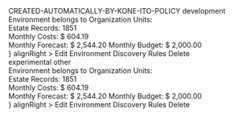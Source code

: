 
<Meta title="Pages/appDetails" />

<Preview>
  <Story name="default">
    <Box spacing={"spacing04"} style={{ maxWidth: "1440px" }}>
      <Box
        border={theme.borders.grey}
        shadow="shadow00"
        backgroundColor={theme.colors.lights[0]}
        innerSpacing="spacing03"
        spacing="spacing02"
      >
        <Row>
          <Col sm={5} md={4} lg={6}>
            <Flex>
              <Hidden xs>
                <Tooltip
                  status="danger"
                  caption="13% more than AUG, 2020"
                  position="left"
                >
                  <PieChart
                    progress={13}
                    size={52}
                    strokeWidth={8}
                    color="danger"
                  >
                    <SVGIcon name="forecastUp" color="danger" />
                  </PieChart>
                </Tooltip>
              </Hidden>
              <div>
                <Text
                  nowrap
                  size="lg"
                  weight="medium"
                  tag="div"
                  width="12rem"
                  mb={theme.spacing.spacing01}
                  ml={theme.spacing.spacing04}
                >
                  CREATED-AUTOMATICALLY-BY-KONE-ITO-POLICY
                </Text>
                <Flex>
                  <Text size="sm" tag="span" ml={theme.spacing.spacing04}>
                    development
                  </Text>
                </Flex>
              </div>
              <div
                style={{
                  paddingLeft: theme.spacing.spacing04,
                  borderLeft: theme.borders.grey,
                }}
              >
                <Text size="sm" tag="div" mb={theme.spacing.spacing02}>
                  Environment belongs to Organization Units:
                </Text>
                <div>
                  <Tag color="#d35400" text="AUTO_2019_4_16_11_13_6_8731999" />
                  <Tag color="#95a5a6" text="AUTO345" />
                  <Tag icon="edit" />
                </div>
              </div>
            </Flex>
          </Col>
          <Col sm={3} md={4} lg={6}>
            <Flex justifyContent="flex-end">
              <Hidden xs sm>
                <div
                  style={{
                    width: "9rem",
                    paddingLeft: theme.spacing.spacing04,
                    borderLeft: theme.borders.grey,
                  }}
                >
                  <Text size="sm" tag="div" mb={theme.spacing.spacing01}>
                    Estate Records:
                  </Text>
                  <Text size="lg" tag="div">
                    1851
                  </Text>
                </div>
              </Hidden>
              <div
                style={{
                  width: "9rem",
                  paddingLeft: theme.spacing.spacing04,
                  borderLeft: theme.borders.grey,
                }}
              >
                <Text size="sm" tag="div" mb={theme.spacing.spacing01}>
                  Monthly Costs:
                </Text>
                <Text size="lg" weight="medium" tag="div">
                  $ 604.19
                </Text>
              </div>
              <Hidden xs sm>
                <div
                  style={{
                    width: "14rem",
                    paddingLeft: theme.spacing.spacing04,
                    borderLeft: theme.borders.grey,
                    marginRight: "1rem",
                  }}
                >
                  <Flex py={theme.spacing.spacing01}>
                    <Text size="sm" tag="div" width="7rem">
                      Monthly Forecast:
                    </Text>
                    <Text
                      size="sm"
                      tag="div"
                      ml={theme.spacing.spacing02}
                      weight="medium"
                    >
                      $ 2,544.20
                    </Text>
                  </Flex>
                  <Flex py={theme.spacing.spacing01}>
                    <Text size="sm" tag="div" width="7rem">
                      Monthly Budget:
                    </Text>
                    <Text
                      size="sm"
                      tag="div"
                      ml={theme.spacing.spacing02}
                      weight="medium"
                    >
                      $ 2,000.00
                    </Text>
                  </Flex>
                </div>
              </Hidden>
              <Popover
                trigger={<Button severity="low" icon="menu" size="md" />}
                alignRight
              >
                <Navigation.Container popoverMenu>
                  <Navigation.Item
                    as="a"
                    href="http://google.com"
                    target="_blank"
                  >
                    <SVGIcon name="edit"/><Text tag="span">Edit Environment</Text>
                  </Navigation.Item>
                  <Navigation.Item
                    as="a"
                    href="http://google.com"
                    target="_blank"
                  >
                    <SVGIcon name="target"/><Text tag="span">Discovery Rules</Text>
                  </Navigation.Item>
                  <Navigation.Item
                    as="a"
                    href="http://google.com"
                    target="_blank"
                  >
                    <SVGIcon name="trash" /><Text tag="span">Delete</Text>
                  </Navigation.Item>
                </Navigation.Container>
              </Popover>
            </Flex>
          </Col>
        </Row>
      </Box>
      <Box
        border={theme.borders.grey}
        shadow="shadow00"
        backgroundColor={theme.colors.lights[0]}
        innerSpacing="spacing03"
        spacing="spacing02"
      >
        <Row>
          <Col sm={5} md={4} lg={6}>
            <Flex>
              <Hidden xs>
                <Tooltip
                  status="danger"
                  caption="13% more than AUG, 2020"
                  position="left"
                >
                  <PieChart
                    progress={13}
                    size={52}
                    strokeWidth={8}
                    color="danger"
                  >
                    <SVGIcon name="forecastUp" color="danger" />
                  </PieChart>
                </Tooltip>
              </Hidden>
              <div>
                <Text
                  nowrap
                  size="lg"
                  weight="medium"
                  tag="div"
                  width="12rem"
                  mb={theme.spacing.spacing01}
                  ml={theme.spacing.spacing04}
                >
                  experimental
                </Text>
                <Flex>
                  <Text size="sm" tag="span" ml={theme.spacing.spacing04}>
                    other
                  </Text>
                </Flex>
              </div>
              <div
                style={{
                  paddingLeft: theme.spacing.spacing04,
                  borderLeft: theme.borders.grey,
                }}
              >
                <Text size="sm" tag="div" mb={theme.spacing.spacing02}>
                  Environment belongs to Organization Units:
                </Text>
                <div>
                  <Tag color="#d35400" text="AUTO_2019_4_16_11_13_6_8731999" />
                  <Tag color="#95a5a6" text="AUTO345" />
                  <Tag icon="edit" />
                </div>
              </div>
            </Flex>
          </Col>
          <Col sm={3} md={4} lg={6}>
            <Flex justifyContent="flex-end">
              <Hidden xs sm>
                <div
                  style={{
                    width: "9rem",
                    paddingLeft: theme.spacing.spacing04,
                    borderLeft: theme.borders.grey,
                  }}
                >
                  <Text size="sm" tag="div" mb={theme.spacing.spacing01}>
                    Estate Records:
                  </Text>
                  <Text size="lg" tag="div">
                    1851
                  </Text>
                </div>
              </Hidden>
              <div
                style={{
                  width: "9rem",
                  paddingLeft: theme.spacing.spacing04,
                  borderLeft: theme.borders.grey,
                }}
              >
                <Text size="sm" tag="div" mb={theme.spacing.spacing01}>
                  Monthly Costs:
                </Text>
                <Text size="lg" weight="medium" tag="div">
                  $ 604.19
                </Text>
              </div>
              <Hidden xs sm>
                <div
                  style={{
                    width: "14rem",
                    paddingLeft: theme.spacing.spacing04,
                    borderLeft: theme.borders.grey,
                    marginRight: "1rem",
                  }}
                >
                  <Flex py={theme.spacing.spacing01}>
                    <Text size="sm" tag="div" width="7rem">
                      Monthly Forecast:
                    </Text>
                    <Text
                      size="sm"
                      tag="div"
                      ml={theme.spacing.spacing02}
                      weight="medium"
                    >
                      $ 2,544.20
                    </Text>
                  </Flex>
                  <Flex py={theme.spacing.spacing01}>
                    <Text size="sm" tag="div" width="7rem">
                      Monthly Budget:
                    </Text>
                    <Text
                      size="sm"
                      tag="div"
                      ml={theme.spacing.spacing02}
                      weight="medium"
                    >
                      $ 2,000.00
                    </Text>
                  </Flex>
                </div>
              </Hidden>
              <Popover
                trigger={<Button severity="low" icon="menu" size="md" />}
                alignRight
              >
                <Navigation.Container popoverMenu>
                  <Navigation.Item
                    as="a"
                    href="http://google.com"
                    target="_blank"
                  >
                    <SVGIcon name="edit"/><Text tag="span">Edit Environment</Text>
                  </Navigation.Item>
                  <Navigation.Item
                    as="a"
                    href="http://google.com"
                    target="_blank"
                  >
                    <SVGIcon name="target"/><Text tag="span">Discovery Rules</Text>
                  </Navigation.Item>
                  <Navigation.Item
                    as="a"
                    href="http://google.com"
                    target="_blank"
                  >
                    <SVGIcon name="trash" /><Text tag="span">Delete</Text>
                  </Navigation.Item>
                </Navigation.Container>
              </Popover>
            </Flex>
          </Col>
        </Row>
      </Box>
    </Box>
  </Story>
</Preview>
